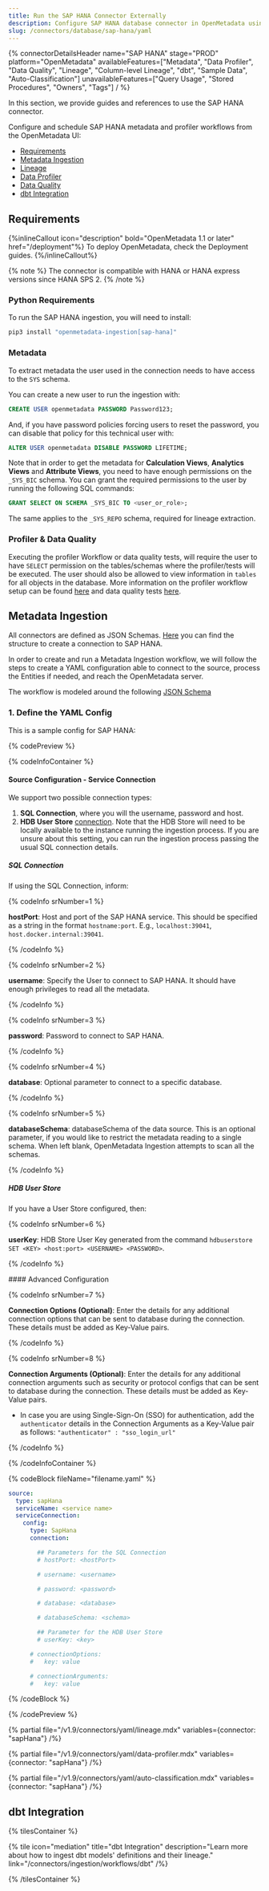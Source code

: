 ```yaml
---
title: Run the SAP HANA Connector Externally
description: Configure SAP HANA database connector in OpenMetadata using YAML. Step-by-step setup guide with configuration examples and troubleshooting tips.
slug: /connectors/database/sap-hana/yaml
---
```









{% connectorDetailsHeader
name="SAP HANA"
stage="PROD"
platform="OpenMetadata"
availableFeatures=["Metadata", "Data Profiler", "Data Quality", "Lineage", "Column-level Lineage", "dbt", "Sample Data", "Auto-Classification"]
unavailableFeatures=["Query Usage", "Stored Procedures", "Owners", "Tags"]
/ %}

In this section, we provide guides and references to use the SAP HANA connector.

Configure and schedule SAP HANA metadata and profiler workflows from the OpenMetadata UI:

- [Requirements](#requirements)
- [Metadata Ingestion](#metadata-ingestion)
- [Lineage](#lineage)
- [Data Profiler](#data-profiler)
- [Data Quality](#data-quality)
- [dbt Integration](#dbt-integration)

<ExternalIngestionDeployment />

## Requirements

{%inlineCallout icon="description" bold="OpenMetadata 1.1 or later" href="/deployment"%}
To deploy OpenMetadata, check the Deployment guides.
{%/inlineCallout%}


{% note %}
The connector is compatible with HANA or HANA express versions since HANA SPS 2.
{% /note %}

### Python Requirements

<PythonRequirements />

To run the SAP HANA ingestion, you will need to install:

```bash
pip3 install "openmetadata-ingestion[sap-hana]"
```

### Metadata

To extract metadata the user used in the connection needs to have access to the `SYS` schema.

You can create a new user to run the ingestion with:

```SQL
CREATE USER openmetadata PASSWORD Password123;
```

And, if you have password policies forcing users to reset the password, you can disable that policy for this technical user with:

```SQL
ALTER USER openmetadata DISABLE PASSWORD LIFETIME;
```

Note that in order to get the metadata for **Calculation Views**, **Analytics Views** and **Attribute Views**, you need to have enough
permissions on the `_SYS_BIC` schema. You can grant the required permissions to the user by running the following SQL commands:

```SQL
GRANT SELECT ON SCHEMA _SYS_BIC TO <user_or_role>;
```

The same applies to the `_SYS_REPO` schema, required for lineage extraction.

### Profiler & Data Quality

Executing the profiler Workflow or data quality tests, will require the user to have `SELECT` permission on the tables/schemas where the profiler/tests will be executed. The user should also be allowed to view information in `tables` for all objects in the database. More information on the profiler workflow setup can be found [here](/how-to-guides/data-quality-observability/profiler/workflow) and data quality tests [here](/how-to-guides/data-quality-observability/quality).

## Metadata Ingestion

All connectors are defined as JSON Schemas.
[Here](https://github.com/open-metadata/OpenMetadata/blob/main/openmetadata-spec/src/main/resources/json/schema/entity/services/connections/database/sapHanaConnection.json)
you can find the structure to create a connection to SAP HANA.

In order to create and run a Metadata Ingestion workflow, we will follow
the steps to create a YAML configuration able to connect to the source,
process the Entities if needed, and reach the OpenMetadata server.

The workflow is modeled around the following
[JSON Schema](https://github.com/open-metadata/OpenMetadata/blob/main/openmetadata-spec/src/main/resources/json/schema/metadataIngestion/workflow.json)

### 1. Define the YAML Config

This is a sample config for SAP HANA:

{% codePreview %}

{% codeInfoContainer %}

#### Source Configuration - Service Connection

We support two possible connection types:
1. **SQL Connection**, where you will the username, password and host.
2. **HDB User Store** [connection](https://help.sap.com/docs/SAP_HANA_PLATFORM/b3ee5778bc2e4a089d3299b82ec762a7/dd95ac9dbb571014a7d7f0234d762fdb.html?version=2.0.05&locale=en-US).
   Note that the HDB Store will need to be locally available to the instance running the ingestion process.
   If you are unsure about this setting, you can run the ingestion process passing the usual SQL connection details.

##### SQL Connection

If using the SQL Connection, inform:

{% codeInfo srNumber=1 %}

**hostPort**: Host and port of the SAP HANA service. This should be specified as a string in the format `hostname:port`. E.g., `localhost:39041`, `host.docker.internal:39041`.

{% /codeInfo %}

{% codeInfo srNumber=2 %}

**username**: Specify the User to connect to SAP HANA. It should have enough privileges to read all the metadata.

{% /codeInfo %}

{% codeInfo srNumber=3 %}

**password**: Password to connect to SAP HANA.

{% /codeInfo %}

{% codeInfo srNumber=4 %}

**database**: Optional parameter to connect to a specific database.

{% /codeInfo %}

{% codeInfo srNumber=5 %}

**databaseSchema**: databaseSchema of the data source. This is an optional parameter, if you would like to restrict the metadata reading to a single schema. When left blank, OpenMetadata Ingestion attempts to scan all the schemas.

{% /codeInfo %}

##### HDB User Store

If you have a User Store configured, then:

{% codeInfo srNumber=6 %}

**userKey**: HDB Store User Key generated from the command `hdbuserstore SET <KEY> <host:port> <USERNAME> <PASSWORD>`.

{% /codeInfo %}

<SourceConfigDef />

<IngestionSinkDef />

<WorkflowConfigDef />
#### Advanced Configuration

{% codeInfo srNumber=7 %}

**Connection Options (Optional)**: Enter the details for any additional connection options that can be sent to database during the connection. These details must be added as Key-Value pairs.

{% /codeInfo %}

{% codeInfo srNumber=8 %}

**Connection Arguments (Optional)**: Enter the details for any additional connection arguments such as security or protocol configs that can be sent to database during the connection. These details must be added as Key-Value pairs.

- In case you are using Single-Sign-On (SSO) for authentication, add the `authenticator` details in the Connection Arguments as a Key-Value pair as follows: `"authenticator" : "sso_login_url"`

{% /codeInfo %}

{% /codeInfoContainer %}

{% codeBlock fileName="filename.yaml" %}

```yaml {% isCodeBlock=true %}
source:
  type: sapHana
  serviceName: <service name>
  serviceConnection:
    config:
      type: SapHana
      connection:
```
```yaml {% srNumber=1 %}
        ## Parameters for the SQL Connection
        # hostPort: <hostPort>
```
```yaml {% srNumber=2 %}
        # username: <username>
```
```yaml {% srNumber=3 %}
        # password: <password>
```
```yaml {% srNumber=4 %}
        # database: <database>
```
```yaml {% srNumber=5 %}
        # databaseSchema: <schema>
```
```yaml {% srNumber=6 %}
        ## Parameter for the HDB User Store
        # userKey: <key>
```
```yaml {% srNumber=7 %}
      # connectionOptions:
      #   key: value
```
```yaml {% srNumber=8 %}
      # connectionArguments:
      #   key: value
```

<SourceConfig />

<IngestionSink />

<WorkflowConfig />

{% /codeBlock %}

{% /codePreview %}

<IngestionCli />

{% partial file="/v1.9/connectors/yaml/lineage.mdx" variables={connector: "sapHana"} /%}

{% partial file="/v1.9/connectors/yaml/data-profiler.mdx" variables={connector: "sapHana"} /%}

{% partial file="/v1.9/connectors/yaml/auto-classification.mdx" variables={connector: "sapHana"} /%}

<DataQuality />

## dbt Integration

{% tilesContainer %}

{% tile
  icon="mediation"
  title="dbt Integration"
  description="Learn more about how to ingest dbt models' definitions and their lineage."
  link="/connectors/ingestion/workflows/dbt" /%}

{% /tilesContainer %}
